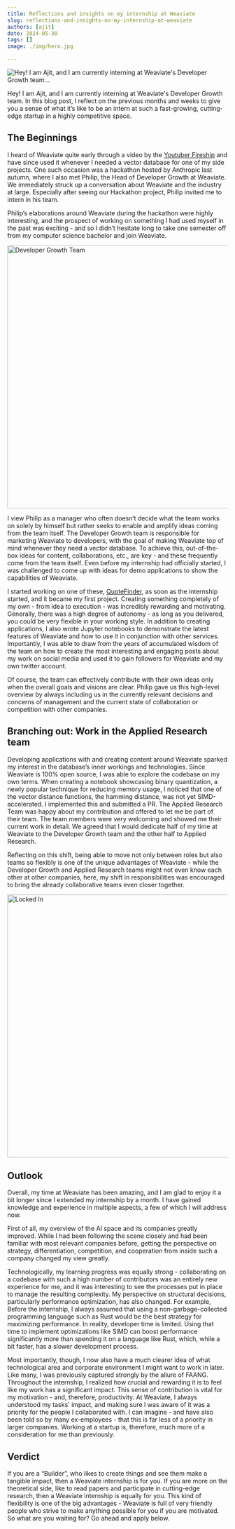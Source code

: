 ```yaml
---
title: Reflections and insights on my internship at Weaviate
slug: reflections-and-insights-on-my-internship-at-weaviate
authors: [ajit]
date: 2024-05-30
tags: []
image: ./img/hero.jpg

---
```

![Hey! I am Ajit, and I am currently interning at Weaviate's Developer Growth team...](./img/hero.jpg)

<!-- truncate -->


Hey! I am Ajit, and I am currently interning at Weaviate's Developer Growth team. In this blog post, I reflect on the previous months and weeks to give you a sense of what it’s like to be an intern at such a fast-growing, cutting-edge startup in a highly competitive space.

## The Beginnings 

I heard of Weaviate quite early through a video by the  [Youtuber Fireship](https://www.youtube.com/@Fireship/videos) and have since used it whenever I needed a vector database for one of my side projects. One such occasion was a hackathon hosted by Anthropic last autumn, where I also met Philip, the Head of Developer Growth at Weaviate. We immediately struck up a conversation about Weaviate and the industry at large. Especially after seeing our Hackathon project, Philip invited me to intern in his team.

Philip’s elaborations around Weaviate during the hackathon were highly interesting, and the prospect of working on something I had used myself in the past was exciting - and so I didn’t hesitate long to take one semester off from my computer science bachelor and join Weaviate.


<div style={{ display: 'flex', justifyContent: 'center', alignItems: 'center',marginTop: '10px', marginBottom: '60px'}}>
  <img src={playbookImage} width="600" alt="Developer Growth Team" />
</div>

I view Philip as a manager who often doesn’t decide what the team works on solely by himself but rather seeks to enable and amplify ideas coming from the team itself. The Developer Growth team is responsible for marketing Weaviate to developers, with the goal of making Weaviate top of mind whenever they need a vector database. To achieve this, out-of-the-box ideas for content, collaborations, etc., are key - and these frequently come from the team itself. Even before my internship had officially started, I was challenged to come up with ideas for demo applications to show the capabilities of Weaviate. 

I started working on one of these, [QuoteFinder](https://quotefinder.weaviate.io), as soon as the internship started, and it became my first project. Creating something completely of my own - from idea to execution - was incredibly rewarding and motivating. Generally, there was a high degree of autonomy - as long as you delivered, you could be very flexible in your working style. In addition to creating applications, I also wrote Jupyter notebooks to demonstrate the latest features of Weaviate and how to use it in conjunction with other services. Importantly, I was able to draw from the years of accumulated wisdom of the team on how to create the most interesting and engaging posts about my work on social media and used it to gain followers for Weaviate and my own twitter account.


<div style={{ display: 'flex', justifyContent: 'center', alignItems: 'center',marginTop: '10px', marginBottom: '60px'}}>
  <ReactPlayer playing controls url='/img/site/quotefinder.mp4' />
</div>


Of course, the team can effectively contribute with their own ideas only when the overall goals and visions are clear. Philip gave us this high-level overview by always including us in the currently relevant decisions and concerns of management and the current state of collaboration or competition with other companies.

## Branching out: Work in the Applied Research team


Developing applications with and creating content around Weaviate sparked my interest in the database’s inner workings and technologies. Since Weaviate is 100% open source, I was able to explore the codebase on my own terms. When creating a notebook showcasing binary quantization, a newly popular technique for reducing memory usage, I noticed that one of the vector distance functions, the hamming distance, was not yet SIMD-accelerated. I implemented this and submitted a PR. The Applied Research Team was happy about my contribution and offered to let me be part of their team. The team members were very welcoming and showed me their current work in detail. We agreed that I would dedicate half of my time at Weaviate to the Developer Growth team and the other half to Applied Research. 

Reflecting on this shift, being able to move not only between roles but also teams so flexibly is one of the unique advantages of Weaviate - while the Developer Growth and Applied Research teams might not even know each other at other companies, here, my shift in responsibilities was encouraged to bring the already collaborative teams even closer together.


<div style={{ display: 'flex', justifyContent: 'center', alignItems: 'center',marginTop: '10px', marginBottom: '60px'}}>
  <img src={playbookCode} width="600" alt="Locked In" />
</div>


## Outlook

Overall, my time at Weaviate has been amazing, and I am glad to enjoy it a bit longer since I extended my internship by a month. I have gained knowledge and experience in multiple aspects, a few of which I will address now. 

First of all, my overview of the AI space and its companies greatly improved. While I had been following the scene closely and had been familiar with most relevant companies before, getting the perspective on strategy, differentiation, competition, and cooperation from inside such a company changed my view greatly.

Technologically, my learning progress was equally strong - collaborating on a codebase with such a high number of contributors was an entirely new experience for me, and it was interesting to see the processes put in place to manage the resulting complexity. My perspective on structural decisions, particularly performance optimization, has also changed. For example, Before the internship, I always assumed that using a non-garbage-collected programming language such as Rust would be the best strategy for maximizing performance. In reality, developer time is limited. Using that time to implement optimizations like SIMD can boost performance significantly more than spending it on a language like Rust, which, while a bit faster, has a slower development process.

Most importantly, though, I now also have a much clearer idea of what technological area and corporate environment I might want to work in later. Like many, I was previously captured strongly by the allure of FAANG. Throughout the internship, I realized how crucial and rewarding it is to feel like my work has a significant impact. This sense of contribution is vital for my motivation - and, therefore, productivity. At Weaviate, I always understood my tasks' impact, and making sure I was aware of it was a priority for the people I collaborated with. I can imagine - and have also been told so by many ex-employees - that this is far less of a priority in larger companies. Working at a startup is, therefore, much more of a consideration for me than previously.

## Verdict

If you are a “Builder”, who likes to create things and see them make a tangible impact, then a Weaviate internship is for you. If you are more on the theoretical side, like to read papers and participate in cutting-edge research, then a Weaviate internship is equally for you. This kind of flexibility is one of the big advantages - Weaviate is full of very friendly people who strive to make anything possible for you if you are motivated. So what are you waiting for? Go ahead and apply below.











<StayConnected />
